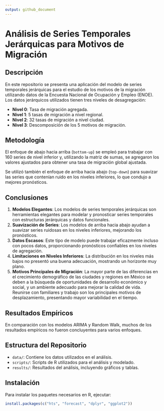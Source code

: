 ```yaml
---
output: github_document
---
```


# Análisis de Series Temporales Jerárquicas para Motivos de Migración

## Descripción

En este repositorio se presenta una aplicación del modelo de series temporales jerárquicas para el estudio de los motivos de la migración utilizando datos de la Encuesta Nacional de Ocupación y Empleo (ENOE). Los datos jerárquicos utilizados tienen tres niveles de desagregación:  

- **Nivel 0**: Tasa de migración agregada.  
- **Nivel 1**: 5 tasas de migración a nivel regional.  
- **Nivel 2**: 32 tasas de migración a nivel ciudad.  
- **Nivel 3**: Descomposición de los 5 motivos de migración.  

## Metodología   

El enfoque de abajo hacia arriba (`bottom-up`) se empleó para trabajar con 160 series de nivel inferior y, utilizando la matriz de sumas, se agregaron los valores ajustados para obtener una tasa de migración global ajustada.  

Se utilizó también el enfoque de arriba hacia abajo (`top-down`) para suavizar las series que contenían ruido en los niveles inferiores, lo que condujo a mejores pronósticos.  

## Conclusiones

1. **Modelos Elegantes**: Los modelos de series temporales jerárquicas son herramientas elegantes para modelar y pronosticar series temporales con estructuras jerárquicas y datos funcionales.   
2. **Suavización de Series**: Los modelos de arriba hacia abajo ayudan a suavizar series ruidosas en los niveles inferiores, mejorando los pronósticos.  
3. **Datos Escasos**: Este tipo de modelo puede trabajar eficazmente incluso con pocos datos, proporcionando pronósticos confiables en los niveles de agregación.   
4. **Limitaciones en Niveles Inferiores**: La distribución en los niveles más bajos no presentó una buena adecuación, mostrando un horizonte muy plano.   
5. **Motivos Principales de Migración**: La mayor parte de las diferencias en el crecimiento demográfico de las ciudades y regiones en México se deben a la búsqueda de oportunidades de desarrollo económico y social, y un ambiente adecuado para mejorar la calidad de vida. Reunirse con familiares y trabajo son los principales motivos de desplazamiento, presentando mayor variabilidad en el tiempo.   

## Resultados Empíricos

En comparación con los modelos ARIMA y Random Walk, muchos de los resultados empíricos no fueron concluyentes para varios enfoques.   

## Estructura del Repositorio

- `data/`: Contiene los datos utilizados en el análisis.   
- `scripts/`: Scripts de R utilizados para el análisis y modelado.   
- `results/`: Resultados del análisis, incluyendo gráficos y tablas.   


## Instalación

Para instalar los paquetes necesarios en R, ejecutar:

```R
install.packages(c("hts", "forecast", "dplyr", "ggplot2"))
```

